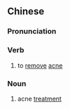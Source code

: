 ==Chinese==
{{zh-forms}}

===Pronunciation===
{{zh-pron
|m=qūdòu
|c=keoi1 dau6-2
|cat=v,n
}}

===Verb===
{{zh-verb}}

# to [[remove]] [[acne]]

===Noun===
{{zh-noun}}

# acne [[treatment]]